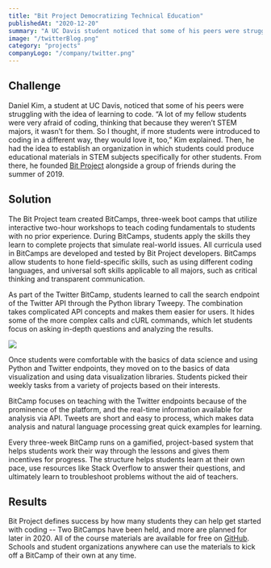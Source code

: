 ```yaml
---
title: "Bit Project Democratizing Technical Education"
publishedAt: "2020-12-20"
summary: "A UC Davis student noticed that some of his peers were struggling with the idea of learning to code. To help, he and other students began a group to produce educational materials that make STEM subjects accessible to other students, and Bit Project and their boot camps were born. At Twitter BitCamp, students learn to call the search endpoint of the Twitter API through the Python library Tweepy."
image: "/twitterBlog.png"
category: "projects"
companyLogo: "/company/twitter.png"
---
```


## Challenge

Daniel Kim, a student at UC Davis, noticed that some of his peers were struggling with the idea of learning to code. “A lot of my fellow students were very afraid of coding, thinking that because they weren’t STEM majors, it wasn’t for them. So I thought, if more students were introduced to coding in a different way, they would love it, too,” Kim explained. Then, he had the idea to establish an organization in which students could produce educational materials in STEM subjects specifically for other students. From there, he founded [Bit Project](https://www.bitproject.org/) alongside a group of friends during the summer of 2019.

## Solution

The Bit Project team created BitCamps, three-week boot camps that utilize interactive two-hour workshops to teach coding fundamentals to students with no prior experience. During BitCamps, students apply the skills they learn to complete projects that simulate real-world issues. All curricula used in BitCamps are developed and tested by Bit Project developers. BitCamps allow students to hone field-specific skills, such as using different coding languages, and universal soft skills applicable to all majors, such as critical thinking and transparent communication.

As part of the Twitter BitCamp, students learned to call the search endpoint of the Twitter API through the Python library Tweepy. The combination takes complicated API concepts and makes them easier for users. It hides some of the more complex calls and cURL commands, which let students focus on asking in-depth questions and analyzing the results.

![](/twitterBlog.png)

Once students were comfortable with the basics of data science and using Python and Twitter endpoints, they moved on to the basics of data visualization and using data visualization libraries. Students picked their weekly tasks from a variety of projects based on their interests.

BitCamp focuses on teaching with the Twitter endpoints because of the prominence of the platform, and the real-time information available for analysis via API. Tweets are short and easy to process, which makes data analysis and natural language processing great quick examples for learning.

Every three-week BitCamp runs on a gamified, project-based system that helps students work their way through the lessons and gives them incentives for progress. The structure helps students learn at their own pace, use resources like Stack Overflow to answer their questions, and ultimately learn to troubleshoot problems without the aid of teachers.

## Results

Bit Project defines success by how many students they can help get started with coding -- Two BitCamps have been held, and more are planned for later in 2020. All of the course materials are available for free on [GitHub](https://github.com/bitprj/curriculum). Schools and student organizations anywhere can use the materials to kick off a BitCamp of their own at any time.
